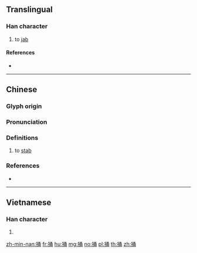 ==Translingual==

===Han character===
{{Han char|rn=64|rad=手|as=07|sn=10|four=57027|canj=QNIB|ids=⿰扌甬}}

# to [[jab]]

====References====
* {{Han ref|kx=0433.060|dkj=12130|dj=0782.180|hdz=31888.040|uh=6345|ud=25413|bh=D1B6|bd=53686}}

----

==Chinese==
{{zh-forms}}

===Glyph origin===
{{Han etym}}

===Pronunciation===
{{zh-pron
|m=tǒng,sǒng
|c=tung2
|h=pfs=
|md=
|mn=thóng
|w=
|mc=y
|oc=y
|cat=
}}

===Definitions===
{{zh-hanzi}}

# to [[stab]]

===References===
* {{R:twedu|B01290}}

----

==Vietnamese==

===Han character===
{{vi-readings|rs=手07|hanviet=thòng}}

# {{defn|lang=vi|sort=手07}}

[[zh-min-nan:捅]]
[[fr:捅]]
[[hu:捅]]
[[mg:捅]]
[[no:捅]]
[[pl:捅]]
[[th:捅]]
[[zh:捅]]